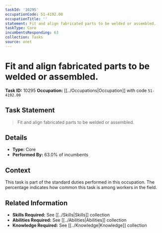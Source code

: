 ```yaml
---
taskId: '10295'
occupationCode: 51-4192.00
occupationTitle: ''
statement: Fit and align fabricated parts to be welded or assembled.
taskType: Core
incumbentsResponding: 63
collection: Tasks
source: onet
---
```

# Fit and align fabricated parts to be welded or assembled.

**Task ID:** 10295
**Occupation:** [[../Occupations|Occupation]] with code `51-4192.00`

## Task Statement

> Fit and align fabricated parts to be welded or assembled.

## Details

- **Type:** Core
- **Performed By:** 63.0% of incumbents

## Context

This task is part of the standard duties performed in this occupation. The percentage indicates how common this task is among workers in the field.

## Related Information

- **Skills Required:** See [[../Skills|Skills]] collection
- **Abilities Required:** See [[../Abilities|Abilities]] collection
- **Knowledge Required:** See [[../Knowledge|Knowledge]] collection
